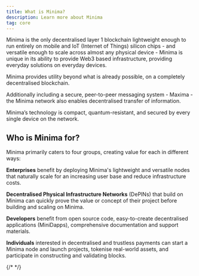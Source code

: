 ---
title: What is Minima?
description: Learn more about Minima
tag: core
---

Minima is the only decentralised layer 1 blockchain lightweight enough to run entirely on mobile and IoT (Internet of Things) silicon chips - and versatile enough to scale across almost any physical device - Minima is unique in its ability to provide Web3 based infrastructure, providing everyday solutions on everyday devices.

Minima provides utility beyond what is already possible, on a completely decentralised blockchain. 

Additionally including a secure, peer-to-peer messaging system - Maxima - the Minima network also enables decentralised transfer of information.

Minima’s technology is compact, quantum-resistant, and secured by every single device on the network.

<Callout title="Minima node - browser interface" type="warning">
  <ImageZoom
    width={800}
    height={800}
    alt="Minima node - browser interface"
    src="/mdshub_old.png"
  />
</Callout>


## Who is Minima for?

Minima primarily caters to four groups, creating value for each in different ways:

**Enterprises** benefit by deploying Minima's lightweight and versatile nodes that naturally scale for an increasing user base and reduce infrastructure costs.

**Decentralised Physical Infrastructure Networks** (DePINs) that build on Minima can quickly prove the value or concept of their project before building and scaling on Minima.

**Developers** benefit from open source code, easy-to-create decentralised applications (MiniDapps), comprehensive documentation and support materials.

**Individuals** interested in decentralised and trustless payments can start a Minima node and launch projects, tokenise real-world assets, and participate in constructing and validating blocks.


{/* 
  <Cards>
  <Card
    href="/docs/run-a-node"
    title="Run a node"
    description="Run a Minima node"
/>
  <Card
    href="/docs/learn/mining-consensus#selecting-the-main-chain-ghost"
    title="Longest chain consensus"
    description="Learn about GHOST Protocol (heaviest chain)"
/>
  <Card
    href="/docs/learn/mining-consensus#quantumsecurity"
    title="Quantum Resistant"
    description="Learn how Minima hashing algorithm is considered to be Quantum resistant"
/>
  <Card
    href="/docs/learn/#utxo-model"
    title="Transaction Model"
    description="Learn how Minima uses a UTxO system similar to Bitcoin"
/>
  </Cards> */}
  
